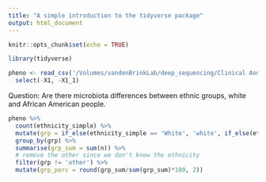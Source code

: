 ```yaml
---
title: "A simple introduction to the tidyverse package"
output: html_document
---
```


```r
knitr::opts_chunk$set(echo = TRUE)
```

```r
library(tidyverse)
```

```r
pheno <- read_csv('/Volumes/vandenBrinkLab/deep_sequencing/Clinical Annotation/Ethnicity/ethnicity_nejm_frozen_set.csv') %>% 
  select(-X1, -X1_1)
```

Question: 
Are there microbiota differences between ethnic groups, white and African American people. 

```r
pheno %>% 
  count(ethnicity_simple) %>% 
  mutate(grp = if_else(ethnicity_simple == 'White', 'white', if_else(ethnicity_simple == 'other', 'other', 'nonwhite'))) %>% 
  group_by(grp) %>% 
  summarise(grp_sum = sum(n)) %>% 
  # remove the other since we don't know the ethnicity
  filter(grp != 'other') %>% 
  mutate(grp_perc = round(grp_sum/sum(grp_sum)*100, 2)) 
```

